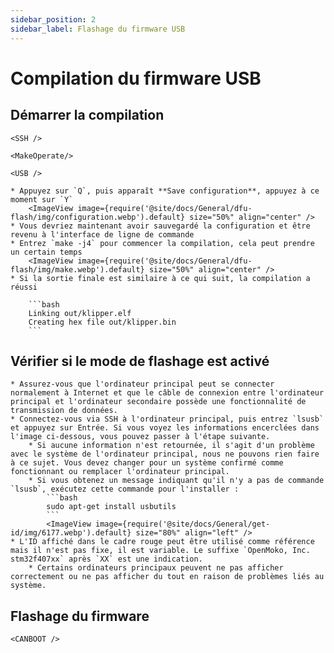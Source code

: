 ```yaml
---
sidebar_position: 2
sidebar_label: Flashage du firmware USB
---
```




# Compilation du firmware USB


## Démarrer la compilation

    <SSH />

    <MakeOperate/>

    <USB />

    * Appuyez sur `Q`, puis apparaît **Save configuration**, appuyez à ce moment sur `Y`
        <ImageView image={require('@site/docs/General/dfu-flash/img/configuration.webp').default} size="50%" align="center" />
    * Vous devriez maintenant avoir sauvegardé la configuration et être revenu à l'interface de ligne de commande
    * Entrez `make -j4` pour commencer la compilation, cela peut prendre un certain temps
        <ImageView image={require('@site/docs/General/dfu-flash/img/make.webp').default} size="50%" align="center" />
    * Si la sortie finale est similaire à ce qui suit, la compilation a réussi

        ```bash
        Linking out/klipper.elf
        Creating hex file out/klipper.bin
        ```
## Vérifier si le mode de flashage est activé

    * Assurez-vous que l'ordinateur principal peut se connecter normalement à Internet et que le câble de connexion entre l'ordinateur principal et l'ordinateur secondaire possède une fonctionnalité de transmission de données.
    * Connectez-vous via SSH à l'ordinateur principal, puis entrez `lsusb` et appuyez sur Entrée. Si vous voyez les informations encerclées dans l'image ci-dessous, vous pouvez passer à l'étape suivante.
        * Si aucune information n'est retournée, il s'agit d'un problème avec le système de l'ordinateur principal, nous ne pouvons rien faire à ce sujet. Vous devez changer pour un système confirmé comme fonctionnant ou remplacer l'ordinateur principal.
        * Si vous obtenez un message indiquant qu'il n'y a pas de commande `lsusb`, exécutez cette commande pour l'installer :
            ```bash
            sudo apt-get install usbutils
            ```
            <ImageView image={require('@site/docs/General/get-id/img/6177.webp').default} size="80%" align="left" /> 
    * L'ID affiché dans le cadre rouge peut être utilisé comme référence mais il n'est pas fixe, il est variable. Le suffixe `OpenMoko, Inc. stm32f407xx` après `XX` est une indication.
        * Certains ordinateurs principaux peuvent ne pas afficher correctement ou ne pas afficher du tout en raison de problèmes liés au système.

## Flashage du firmware
    
    <CANBOOT />
